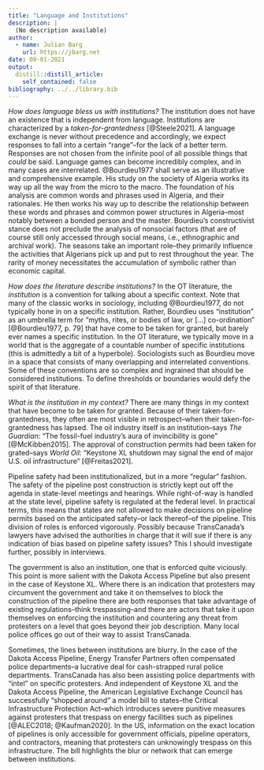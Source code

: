 ```yaml
---
title: "Language and Institutions"
description: |
  (No description available)
author:
  - name: Julian Barg
    url: https://jbarg.net
date: 09-01-2021
output:
  distill::distill_article:
    self_contained: false
bibliography: ../../library.bib
---
```


_How does language bless us with institutions?_ The institution does not have an existence that is independent from language. Institutions are characterized by a _taken-for-grantedness_ [@Steele2021]. A language exchange is never without precedence and accordingly, we expect responses to fall into a certain "range"--for the lack of a better term. Responses are not chosen from the infinite pool of all possible things that _could_ be said. Language games can become incredibly complex, and in many cases are interrelated. @Bourdieu1977 shall serve as an illustrative and comprehensive example. His study on the society of Algeria works its way up all the way from the micro to the macro. The foundation of his analysis are common words and phrases used in Algeria, and their rationales. He then works his way up to describe the relationship between these words and phrases and common power structures in Algeria--most notably between a bonded person and the master. Bourdieu's constructivist stance does not preclude the analysis of nonsocial factors (that are of course still only accessed through social means, i.e., ethnographic and archival work). The seasons take an important role--they primarily influence the activities that Algerians pick up and put to rest throughout the year. The rarity of money necessitates the accumulation of symbolic rather than economic capital.

_How does the literature describe institutions?_ In the OT literature, the _institution_ is a convention for talking about a specific context. Note that many of the classic works in sociology, including @Bourdieu1977, do not typically hone in on a specific institution. Rather, Bourdieu uses "institution" as an umbrella term for "myths, rites, or bodies of law, or [...] co-ordination" [@Bourdieu1977, p. 79] that have come to be taken for granted, but barely ever names a specific institution. In the OT literature, we typically move in a world that is the aggregate of a countable number of specific institutions (this is admittedly a bit of a hyperbole). Sociologists such as Bourdieu move in a space that consists of many overlapping and interrelated conventions. Some of these conventions are so complex and ingrained that should be considered institutions. To define thresholds or boundaries would defy the spirit of that literature.

_What is the institution in my context?_ There are many things in my context that have become to be taken for granted. Because of their taken-for-grantedness, they often are most visible in retrospect--when their taken-for-grantedness has lapsed. The oil industry itself is an institution--says _The Guardian_: "The fossil-fuel industry’s aura of invincibility is gone" [@McKibben2015]. The approval of construction permits had been taken for grated--says _World Oil_: "Keystone XL shutdown may signal the end of major U.S. oil infrastructure" [@Freitas2021]. 

Pipeline safety had been institutionalized, but in a more "regular" fashion. The safety of the pipeline post construction is strictly kept out off the agenda in state-level meetings and hearings. While right-of-way is handled at the state level, pipeline safety is regulated at the federal level. In practical terms, this means that states are not allowed to make decisions on pipeline permits based on the anticipated safety--or lack thereof--of the pipeline. This division of roles is enforced vigorously. Possibly because TransCanada's lawyers have advised the authorities in charge that it will sue if there is any indication of bias based on pipeline safety issues? This I should investigate further, possibly in interviews. 

The government is also an institution, one that is enforced quite viciously. This point is more salient with the Dakota Access Pipeline but also present in the case of Keystone XL. Where there is an indication that protesters may circumvent the government and take it on themselves to block the construction of the pipeline there are both responses that take advantage of existing regulations--think trespassing--and there are actors that take it upon themselves on enforcing the institution and countering any threat from protesters on a level that goes beyond their job description. Many local police offices go out of their way to assist TransCanada. 

Sometimes, the lines between institutions are blurry. In the case of the Dakota Access Pipeline, Energy Transfer Partners often compensated police departments--a lucrative deal for cash-strapped rural police departments. TransCanada has also been assisting police departments with "intel" on specific protesters. And independent of Keystone XL and the Dakota Access Pipeline, the American Legislative Exchange Council has successfully "shopped around" a model bill to states--the Critical Infrastructure Protection Act--which introduces severe punitive measures against protesters that trespass on energy facilities such as pipelines [@ALEC2018; @Kaufman2020]. In the US, information on the exact location of pipelines is only accessible for government officials, pipeline operators, and contractors, meaning that protesters can unknowingly trespass on this infrastructure. The bill highlights the blur or network that can emerge between institutions.

